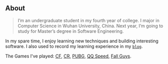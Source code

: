 ## About

> I’m an undergraduate student in my fourth year of college. I major in Computer Science in Wuhan University, China. Next year, I’m going to study for Master’s degree in Software Engineering. 

In my spare time, I enjoy learning new techniques and building interesting software. I also used to record my learning experience in my [`blog`](http://118.178.94.244/).

The Games I've played: [CF](https://cf.qq.com/), [CR](https://cr.qq.com/), [PUBG](https://www.pubgmobile.com/home.shtml), [QQ Speed](https://speed.qq.com/), [Fall Guys](https://fallguys.com/).

